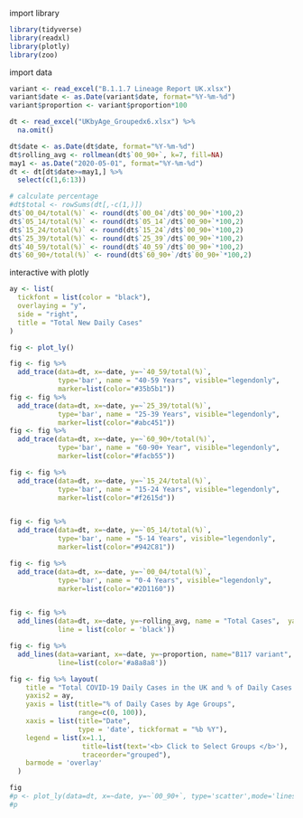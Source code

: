import library
```r
library(tidyverse)
library(readxl)
library(plotly)
library(zoo)
```

import data
```r
variant <- read_excel("B.1.1.7 Lineage Report UK.xlsx")
variant$date <- as.Date(variant$date, format="%Y-%m-%d")
variant$proportion <- variant$proportion*100
```

```r
dt <- read_excel("UKbyAge_Groupedx6.xlsx") %>% 
  na.omit()

dt$date <- as.Date(dt$date, format="%Y-%m-%d")
dt$rolling_avg <- rollmean(dt$`00_90+`, k=7, fill=NA)
may1 <- as.Date("2020-05-01", format="%Y-%m-%d")
dt <- dt[dt$date>=may1,] %>% 
  select(c(1,6:13))

# calculate percentage 
#dt$total <- rowSums(dt[,-c(1,)])
dt$`00_04/total(%)` <- round(dt$`00_04`/dt$`00_90+`*100,2)
dt$`05_14/total(%)` <- round(dt$`05_14`/dt$`00_90+`*100,2)
dt$`15_24/total(%)` <- round(dt$`15_24`/dt$`00_90+`*100,2)
dt$`25_39/total(%)` <- round(dt$`25_39`/dt$`00_90+`*100,2)
dt$`40_59/total(%)` <- round(dt$`40_59`/dt$`00_90+`*100,2)
dt$`60_90+/total(%)` <- round(dt$`60_90+`/dt$`00_90+`*100,2)
```


interactive with plotly
```r
ay <- list(
  tickfont = list(color = "black"),
  overlaying = "y",
  side = "right",
  title = "Total New Daily Cases"
)

fig <- plot_ly()

fig <- fig %>% 
  add_trace(data=dt, x=~date, y=~`40_59/total(%)`,
            type='bar', name = "40-59 Years", visible="legendonly",
            marker=list(color="#35b5b1"))
fig <- fig %>% 
  add_trace(data=dt, x=~date, y=~`25_39/total(%)`,
            type='bar', name = "25-39 Years", visible="legendonly",
            marker=list(color="#abc451"))
fig <- fig %>% 
  add_trace(data=dt, x=~date, y=~`60_90+/total(%)`,
            type='bar', name = "60-90+ Year", visible="legendonly",
            marker=list(color="#facb55"))

fig <- fig %>% 
  add_trace(data=dt, x=~date, y=~`15_24/total(%)`,
            type='bar', name = "15-24 Years", visible="legendonly",
            marker=list(color="#f2615d"))


fig <- fig %>% 
  add_trace(data=dt, x=~date, y=~`05_14/total(%)`,
            type='bar', name = "5-14 Years", visible="legendonly",
            marker=list(color="#942C81"))

fig <- fig %>% 
  add_trace(data=dt, x=~date, y=~`00_04/total(%)`,
            type='bar', name = "0-4 Years", visible="legendonly",
            marker=list(color="#2D1160"))


fig <- fig %>% 
  add_lines(data=dt, x=~date, y=~rolling_avg, name = "Total Cases",  yaxis = "y2",
            line = list(color = 'black'))

fig <- fig %>% 
  add_lines(data=variant, x=~date, y=~proportion, name="B117 variant",
            line=list(color='#a8a8a8'))

fig <- fig %>% layout(
    title = "Total COVID-19 Daily Cases in the UK and % of Daily Cases by Age Groups May 2020-Feburary 2021",
    yaxis2 = ay,
    yaxis = list(title="% of Daily Cases by Age Groups",
                 range=c(0, 100)),
    xaxis = list(title="Date",
                 type = 'date', tickformat = "%b %Y"),
    legend = list(x=1.1,
                  title=list(text='<b> Click to Select Groups </b>'),
                  traceorder="grouped"),
    barmode = 'overlay'
  )

fig
#p <- plot_ly(data=dt, x=~date, y=~`00_90+`, type='scatter',mode='lines')
#p
```

